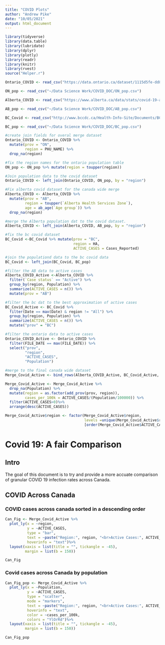 ---
title: "COVID Plots"
author: "Andrew Pike"
date: "10/05/2021"
output: html_document
---


```{r setup, include=FALSE}
library(tidyverse)
library(data.table)
library(lubridate)
library(dplyr)
library(plotly)
library(readr)
library(knitr)
library(rvest)
source("Helper.r")
```


```{r load_data, echo=FALSE, message=FALSE, warning=FALSE}
Ontario_COVID <- read_csv("https://data.ontario.ca/dataset/1115d5fe-dd84-4c69-b5ed-05bf0c0a0ff9/resource/d1bfe1ad-6575-4352-8302-09ca81f7ddfc/download/cases_by_status_and_phu.csv")

ON_pop <- read_csv("~/Data Science Work/COVID_DOC/ON_pop.csv")

Alberta_COVID <- read_csv("https://www.alberta.ca/data/stats/covid-19-alberta-statistics-data.csv")

AB_pop <- read_csv("~/Data Science Work/COVID_DOC/AB_pop.csv")

BC_Covid <- read_csv("http://www.bccdc.ca/Health-Info-Site/Documents/BCCDC_COVID19_Regional_Summary_Data.csv")

BC_pop <- read_csv("~/Data Science Work/COVID_DOC/BC_pop.csv")
```

```{r data_manipulaiton, echo =FALSE, warning=FALSE, message=FALSE}
#create join fields for overal merge dataset
Ontario_COVID <- Ontario_COVID %>%
  mutate(prov = "ON",
         region = PHU_NAME) %>%
  drop_na(region)

#fix the region names for the ontario population table
ON_pop <- ON_pop %>% mutate(region = toupper(region))

#Join population data to the covid dataset
Ontario_COVID <- left_join(Ontario_COVID, ON_pop, by = "region")

#Fix alberta covid dataset for the canada wide merge
Alberta_COVID <- Alberta_COVID %>% 
  mutate(prov = "AB",
         region = toupper(`Alberta Health Services Zone`),
         age = ab_age(`Age group`)) %>%
  drop_na(region)

#merge the Alberta population dat to the covid dataset.
Alberta_COVID <- left_join(Alberta_COVID, AB_pop, by = "region")

#fix the bc covid dataset
BC_Covid <-BC_Covid %>% mutate(prov = "BC",
                               region = HA,
                               ACTIVE_CASES = Cases_Reported)

#join the populationd data to the bc covid data
BC_Covid <- left_join(BC_Covid, BC_pop)

#filter the AB data to active cases
Alberta_COVID_Active <-Alberta_COVID %>% 
  filter(`Case status` == "Active") %>%
  group_by(region, Population) %>%
  summarize(ACTIVE_CASES = n()) %>%
  mutate(prov = "AB")

#filter the bc dat to the best approximation of active cases
BC_Covid_Active <- BC_Covid %>%
  filter(Date == max(Date) & region != "All") %>%
  group_by(region, Population) %>%
  summarize(ACTIVE_CASES = n()) %>%
  mutate("prov" = "BC")

#filter the ontario data to active cases
Ontario_COVID_Active <- Ontario_COVID %>%
  filter(FILE_DATE == max(FILE_DATE)) %>%
  select("prov",
         "region",
         "ACTIVE_CASES",
         "Population")

#merge to the final canada wide dataset
Merge_Covid_Active <- bind_rows(Alberta_COVID_Active, BC_Covid_Active, Ontario_COVID_Active)

Merge_Covid_Active <- Merge_Covid_Active %>%
  drop_na(Population) %>%
  mutate(region = as.factor(add_prov(prov, region)),
         cases_per_100k = ACTIVE_CASES/(Population/100000)) %>%
  filter(ACTIVE_CASES>0)%>%
  arrange(desc(ACTIVE_CASES))

Merge_Covid_Active$region <- factor(Merge_Covid_Active$region,
                                    levels =unique(Merge_Covid_Active$region)
                                    [order(Merge_Covid_Active$ACTIVE_CASES, decreasing = TRUE)])
```


# Covid 19: A fair Comparison

## Intro

The goal of this document is to try and provide a more accuate comparison of granular COVID 19 infection rates across Canada.

## COVID Across Canada

### COVID cases across canada sorted in a descending order

```{r COVID_Canad_Plot, echo=FALSE}
Can_Fig <- Merge_Covid_Active %>%
  plot_ly(x = ~region,
          y = ~ACTIVE_CASES,
          type = "bar",
          text = ~paste("Region:", region, "<br>Active Cases:", ACTIVE_CASES),
          hoverinfo = "text")%>%
  layout(xaxis = list(title = "", tickangle = -45),
         margin = list(b = 150))

Can_Fig

``` 


### Covid cases across Canada by population
```{r}
Can_Fig_pop <- Merge_Covid_Active %>%
  plot_ly(x = ~Population,
          y = ~ACTIVE_CASES,
          type = "scatter",
          mode = "markers",
          text = ~paste("Region:", region, "<br>Active Cases:", ACTIVE_CASES),
          hoverinfo = "text",
          color = ~cases_per_100k,
          colors = "YlOrRd")%>%
  layout(xaxis = list(title = "", tickangle = -45),
         margin = list(b = 150))

Can_Fig_pop
```

